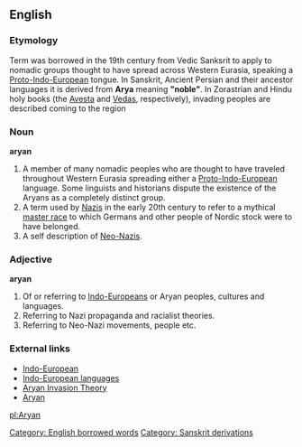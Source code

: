 ==English==

===Etymology===
Term was borrowed in the 19th century from Vedic Sanksrit to apply to nomadic groups thought to have spread across Western Eurasia, speaking a [[Proto-Indo-European]] tongue. In Sanskrit, Ancient Persian and their ancestor languages it is derived from '''Arya''' meaning '''"noble"'''. In Zorastrian and Hindu holy books (the [[Avesta]] and [[Vedas]], respectively), invading peoples are described coming to the region 

===Noun===
'''aryan'''
# A member of many nomadic peoples who are thought to have traveled throughout Western Eurasia spreading either a [[Proto-Indo-European]] language. Some linguists and historians dispute the existence of the Aryans as a completely distinct group.
# A term used by [[Nazis]] in the early 20th century to refer to a mythical [[master race]] to which Germans and other people of Nordic stock were to have belonged.
# A self description of [[Neo-Nazis]].

===Adjective===
'''aryan'''
# Of or referring to [[Indo-Europeans]] or Aryan peoples, cultures and languages.
# Referring to Nazi propaganda and racialist theories.
# Referring to Neo-Nazi movements, people etc.

===External links===
*[[w:Indo-European|Indo-European]]
*[[w:Indo-European languages|Indo-European languages]]
*[[w:Aryan Invasion Theory|Aryan Invasion Theory]]
*[[w:Aryan|Aryan]]

[[Category: English borrowed words]]
[[Category: Sanskrit derivations]]
[[pl:Aryan]]